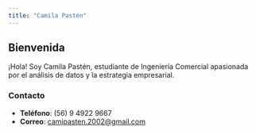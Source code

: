 ```yaml
---
title: "Camila Pastén"
---
```


## Bienvenida
¡Hola! Soy Camila Pastén, estudiante de Ingeniería Comercial apasionada por el análisis de datos y la estrategia empresarial.

### Contacto
- **Teléfono**: (56) 9 4922 9667
- **Correo**: [camipasten.2002@gmail.com](mailto:camipasten.2002@gmail.com)
